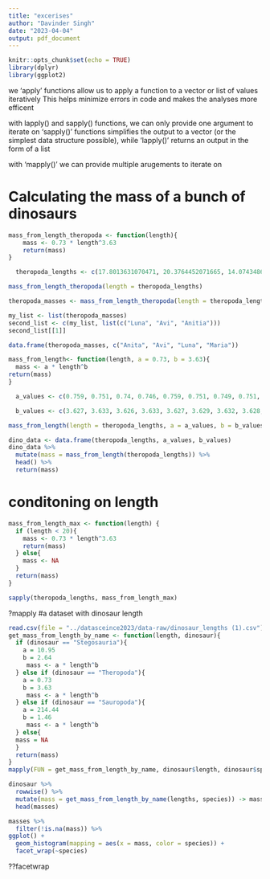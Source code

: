 ```yaml
---
title: "excerises"
author: "Davinder Singh"
date: "2023-04-04"
output: pdf_document
---
```


```r
knitr::opts_chunk$set(echo = TRUE)
library(dplyr)
library(ggplot2)
```
we 'apply' functions allow us to apply a function to a vector or list of values iteratively
This helps minimize errors in code and makes the analyses more efficent

with lapply() and sapply() functions, we can only provide one argument to iterate on
'sapply()' functions simplifies the output to a vector (or the simplest data structure possible), while 'lapply()' returns an output in the form of a list 

with 'mapply()' we can provide multiple arugements to iterate on



# Calculating the mass of a bunch of dinosaurs
```r
mass_from_length_theropoda <- function(length){
    mass <- 0.73 * length^3.63
    return(mass)
}
```


```r
  theropoda_lengths <- c(17.8013631070471, 20.3764452071665, 14.0743486294308, 25.65782386974, 26.0952008049675, 20.3111541103134, 17.5663244372533, 11.2563431277577, 20.081903202614, 18.6071626441984, 18.0991894513166, 23.0659685685892, 20.5798853467837, 25.6179254233558, 24.3714331573996, 26.2847248252537, 25.4753783544473, 20.4642089867304, 16.0738256364701, 20.3494171706583, 19.854399305869, 17.7889814608919, 14.8016421998303, 19.6840911485379, 19.4685885050906, 24.4807784966691, 13.3359960054899, 21.5065994598917, 18.4640304608411, 19.5861532398676, 27.084751999756, 18.9609366301798, 22.4829168046521, 11.7325716149514, 18.3758846100456, 15.537504851634, 13.4848751773738, 7.68561192214935, 25.5963348603783, 16.588285389794)
```

```r
mass_from_length_theropoda(length = theropoda_lengths)
```
```r
theropoda_masses <- mass_from_length_theropoda(length = theropoda_lengths)

my_list <- list(theropoda_masses)
second_list <- c(my_list, list(c("Luna", "Avi", "Anitia")))
second_list[[1]]

data.frame(theropoda_masses, c("Anita", "Avi", "Luna", "Maria"))
```


```r
mass_from_length<- function(length, a = 0.73, b = 3.63){
  mass <- a * length^b
return(mass)
}

```

```r
  a_values <- c(0.759, 0.751, 0.74, 0.746, 0.759, 0.751, 0.749, 0.751, 0.738, 0.768, 0.736, 0.749, 0.746, 0.744, 0.749, 0.751, 0.744, 0.754, 0.774, 0.751, 0.763, 0.749, 0.741, 0.754, 0.746, 0.755, 0.764, 0.758, 0.76, 0.748, 0.745, 0.756, 0.739, 0.733, 0.757, 0.747, 0.741, 0.752, 0.752, 0.748)
```

```r
  b_values <- c(3.627, 3.633, 3.626, 3.633, 3.627, 3.629, 3.632, 3.628, 3.633, 3.627, 3.621, 3.63, 3.631, 3.632, 3.628, 3.626, 3.639, 3.626, 3.635, 3.629, 3.642, 3.632, 3.633, 3.629, 3.62, 3.619, 3.638, 3.627, 3.621, 3.628, 3.628, 3.635, 3.624, 3.621, 3.621, 3.632, 3.627, 3.624, 3.634, 3.621)
```

```r
mass_from_length(length = theropoda_lengths, a = a_values, b = b_values)
```

```r
dino_data <- data.frame(theropoda_lengths, a_values, b_values) 
dino_data %>% 
  mutate(mass = mass_from_length(theropoda_lengths)) %>% 
  head() %>% 
  return(mass)

```

# conditoning on length
```r
mass_from_length_max <- function(length) {
  if (length < 20){
    mass <- 0.73 * length^3.63
    return(mass)
  } else{
    mass <- NA
  }
  return(mass)
}
```

```r
sapply(theropoda_lengths, mass_from_length_max)
```

?mapply
#a dataset with dinosaur length
```r
read.csv(file = "../datasceince2023/data-raw/dinosaur_lengths (1).csv") -> dinosaur
get_mass_from_length_by_name <- function(length, dinosaur){
  if (dinosaur == "Stegosauria"){
    a = 10.95
    b = 2.64
     mass <- a * length^b
  } else if (dinosaur == "Theropoda"){
    a = 0.73
    b = 3.63
     mass <- a * length^b
  } else if (dinosaur == "Sauropoda"){
    a = 214.44
    b = 1.46
     mass <- a * length^b
  } else{
  mass = NA
  }
  return(mass)
}
mapply(FUN = get_mass_from_length_by_name, dinosaur$length, dinosaur$species )
```

```r
dinosaur %>%
  rowwise() %>% 
  mutate(mass = get_mass_from_length_by_name(lengths, species)) -> masses
  head(masses) 
```

```r
masses %>%
  filter(!is.na(mass)) %>% 
ggplot() +
  geom_histogram(mapping = aes(x = mass, color = species)) +
  facet_wrap(~species)
```
??facetwrap


